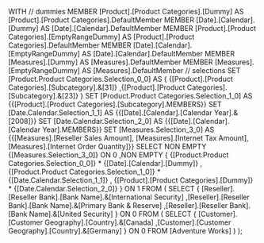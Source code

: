WITH 
  // dummies
  MEMBER [Product].[Product Categories].[Dummy] AS 
    [Product].[Product Categories].DefaultMember 
  MEMBER [Date].[Calendar].[Dummy] AS 
    [Date].[Calendar].DefaultMember 
  MEMBER [Product].[Product Categories].[EmptyRangeDummy] AS 
    [Product].[Product Categories].DefaultMember 
  MEMBER [Date].[Calendar].[EmptyRangeDummy] AS 
    [Date].[Calendar].DefaultMember 
  MEMBER [Measures].[Dummy] AS 
    [Measures].DefaultMember 
  MEMBER [Measures].[EmptyRangeDummy] AS 
    [Measures].DefaultMember 
  // selections
  SET [Product.Product Categories.Selection_0_0] AS 
    {
      {[Product].[Product Categories].[Subcategory].&[31]}
     ,{[Product].[Product Categories].[Subcategory].&[23]}
    } 
  SET [Product.Product Categories.Selection_1_0] AS 
    {{[Product].[Product Categories].[Subcategory].MEMBERS}} 
  SET [Date.Calendar.Selection_1_1] AS 
    {{[Date].[Calendar].[Calendar Year].&[2008]}} 
  SET [Date.Calendar.Selection_2_0] AS 
    {{[Date].[Calendar].[Calendar Year].MEMBERS}} 
  SET [Measures.Selection_3_0] AS 
    {{[Measures].[Reseller Sales Amount], [Measures].[Internet Tax Amount], [Measures].[Internet Order Quantity]}} 
SELECT 
  NON EMPTY {[Measures.Selection_3_0]} ON 0
 ,NON EMPTY  {
      {[Product.Product Categories.Selection_0_0]}
    * 
      {[Date].[Calendar].[Dummy]}
   ,
      {[Product.Product Categories.Selection_1_0]}
    * 
      {[Date.Calendar.Selection_1_1]}
   ,
      {[Product].[Product Categories].[Dummy]}
    * 
      {[Date.Calendar.Selection_2_0]}
  } ON 1
FROM 
(
  SELECT 
    {
      [Reseller].[Reseller Bank].[Bank Name].&[International Security]
     ,[Reseller].[Reseller Bank].[Bank Name].&[Primary Bank & Reserve]
     ,[Reseller].[Reseller Bank].[Bank Name].&[United Security]
    } ON 0
  FROM 
  (
    SELECT 
      {
        [Customer].[Customer Geography].[Country].&[Canada]
       ,[Customer].[Customer Geography].[Country].&[Germany]
      } ON 0
    FROM [Adventure Works]
  )
);